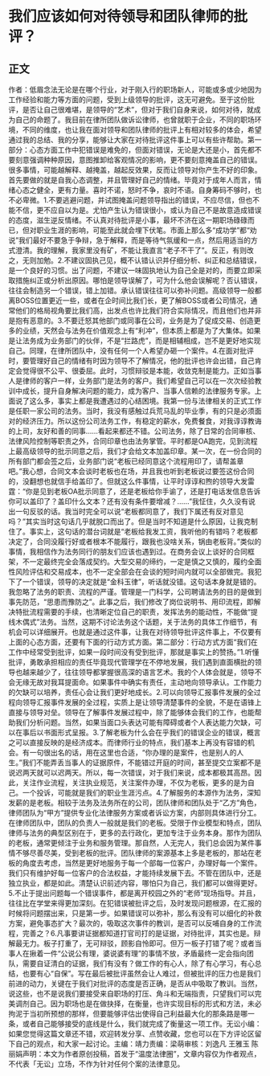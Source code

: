 # 我们应该如何对待领导和团队律师的批评？
## 正文
作者：低眉念法无论是在哪个行业，对于刚入行的职场新人，可能或多或少地因为工作经验和能力等方面的问题，受到上级领导的批评，这无可避免。至于这份批评，是否让自己很难堪，是领导的“艺术”，但对于我们自身来说，如何对待，就成为自己的命题了。我目前在律所团队做诉讼律师，也曾就职于企业，不同的职场环境，不同的维度，也让我在面对领导和团队律师的批评上有相对较多的体会，希望通过我的总结、我的分享，能够让大家在对待批评这件事上可以有些许帮助。第一部分：心态方面工作中犯错误是难免的，但面对错误，无论是大还是小，首先都不要刻意强调种种原因，意图推卸给客观情况的影响，更不要刻意掩盖自己的错误。很多事情，可能越解释、越掩盖，越起反效果，反而让领导对你产生不好的印象。首先要做的就是自我心态调整，并且管理好自己的情绪。毕竟对于成年人而言，情绪心态之健全，更有力量。喜时不诺，怒时不争，哀时不语。自身筹码不够时，也不必卑微。1.不要逃避问题，并试图掩盖问题领导指出的错误，不应尽信，但也不能不信，更不应自以为是。尤怕产生认为错误很小，或认为自己不是故意造成错误的态度，滋生逆反情绪。不认真对待批评是小事，最坏不济在这一期职场碌碌而已，但对职业生涯的影响，可能至此就会埋下伏笔。市面上那么多“成功学”都“劝说”我们最好不要急于争辩，急于解释，而是等待气氛缓和一点，然后用适当的方式澄清。我的理解，我家里没有矿，不能让我直言“老子不干了”。反正，有则改之，无则加勉。2.不建议固执己见，概不认错认识并仔细分析、纠正和总结错误，是一个良好的习惯。出了问题，不建议一味固执地认为自己全是对的，而要立即采取措施纠正或分析出原因。哪怕是领导误解了，可为什么他会误解呢？否认错误，往往会制造另一个错误，错上加错。承认错误往往可以弥补问题。高级领导一般都离BOSS位置更近一些，或者在企时间比我们长，更了解BOSS或者公司情况，通常他们的格局视角要比我们高，出发点也许比我们符合实际情况，而且他们也并非是抱有恶意的。3.不要迁怒其他部门或同事在公司，业务是为了促成交易、创造更多的业绩，天然会与法务在价值观念上有“利冲”，但本质上都是为了大集体。如果是让法务成为业务部门的伙伴，不是“拦路虎”，而是相辅相成，岂不是更好地实现自己。同理，在律所团队中，没有任何一个人希望办砸一个案件。4.在面对批评时，要管理好自己的情绪有时因为领导不了解情况，他的批评也许会出错，自己肯定会觉得很不公平、很委屈。此时，习惯辩驳是本能，收敛克制是能力。正如当事人是律师的客户一样，业务部门是法务的客户。我们希望自己可以在一次次经验教训中成长，提升自身解决问题的能力，成为客户、当事人信赖的法律服务专家。上面说了这么多，事实上都是我遭遇过的心结困境。我第一份与法律相关的正式工作是任职一家公司的法务。当时，我没有感触过兵荒马乱的毕业季，有的只是必须面对的经济压力。所以这份公司法务工作，有稳定的薪水，免费餐食，对我谆谆教诲的上司，友好和善的同事……看起来都还不错。公司法务，除了日常的合同审核、法律风险控制等职责之外，合同印章也由法务掌管。平时都是OA跑完，见到流程上最高级领导的批示同意之后，我们才会给文本加盖印章。某一次，在一份合同的所有部门都会签之后，业务部门说“老板已经同意这个流程用印了，请帮盖章吧。”我心想，合同文本会谈时老板也在场，并且我也听到老板说过要签这份合同的，没翻想也就信手给盖印了。但就这么件事情，让平时谆谆和煦的领导大发雷霆：“你是见到老板OA批示同意了，还是老板给你手谕了，还是打电话发信息告诉你可以盖印了？盖印什么文本？还有没有条件要增减？……”我怔住，久久没有说出一句反驳的话。我当时完全可以说“老板都同意了，我们下属还有反对意见吗？”其实当时这句话几乎就脱口而出了。但是当时不知道是什么原因，让我克制住了。事实上，这句话的潜台词就是“老板给我发工资，我听他的有错吗？老板都决定了，合同没履行好或者根本不能履行，跟我也没啥关系，锅由老板背。”类似的事情，我相信作为法务同行的朋友们应该也遇到过。在商务会议上谈好的合同框架，不一定最终完全会落成契约。大型交易的缔约，一定是慎之又慎的，履约全面性风险评估和交易成本，也不一定全部会在会谈的短时间内就可以全部做完。我犯下了一个错误，领导的决定就是“金科玉律”，听话就没错。这句话本身就是错的。我忽略了法务的职责、流程的严谨。管理是一门科学，公司聘请法务的目的是做到事先防范，“思患而豫防之”。此事之后，我们修改了岗位说明书、用印流程，即解决特批流程需要的手续，也清晰定位自己的职责，发挥法务的能动性，不能做“提线木偶式”法务。当然，这期不讨论法务这个话题，关于法务的具体工作细节，有机会可以详细展开。也就是通过这件事，让我在对待领导批评这件事上，不仅要有上面的心态方面，还要有下面的行动方式方面。第二部分：行动方式方面“我们在工作中经常受到批评，如果一段时间没有受到批评，那就是事实上的赞扬。”1.听懂批评，勇敢承担相应的责任毕竟现代管理学在不停地发展，我们遇到直面横批的领导也越来越少了，往往领导都掌握很高深的语言艺术。我的个人体会就是，领导不会无缘无故对我耳提面命。如果事件中确实有责任，主动地向领导承认。工作能力的欠缺可以培养，责任心会让我们更好地成长。2.可以向领导汇报事件发展的全过程向领导汇报事件发展的全过程，实质上是让领导清楚事件的全貌，不是在语锋上直接与领导对垒。领导在了解事件发展过程中，除了能够体会我们的工作，也能帮助我们分析问题。当然，如果当面口头表达可能有障碍或者个人表达能力欠缺，可以在事后以书面形式呈报。3.了解老板为什么会在乎我们的错误企业的错误，概言之可以直接反映的是经济成本。而律师行业的特点，我们基本上再没有容错的机会。有一句很出名的话，用在这里也合适，“你办理的是案件，也是别人的人生。”我们不能弄丢当事人的证据原件，不能错过开庭的时间，甚至提交立案都不是说迟两天就可以迟两天。所以，每一次错误，对于我们来说，成本都极其高昂。因此，关注作业流程，关注执业规范，关注案件办理，不仅为老板，更多的是为自己。一个投诉，可能就是我们的职业生涯污点。4.了解服务的本源作为法务，深知发薪的是老板。相较于法务及法务所在的公司，团队律师和团队处于“乙方”角色，律师团队为“甲方”提供专业化法律服务方案或者诉讼方案，内部则具体进行分工。在律师团队中，团队的负责人一般就是我们的老板。受限于作业模型和特点，团队律师与法务的典型区别在于，更多的去行政化，更加专注于业务本身。那作为团队的老板，通常更倾注于业务和服务管理。那自然，人无完人，我们总会因为某件事情不够尽善尽美，受到老板的批评。团队律师的案源基本上多是老板的，那站在老板的角度去考虑，当然是更好地服务于每一个部每一位客户，办理好每一个案件。我们只有维护好每一位客户的合法权益，才能持续发展下去。不管在团队中，还是独立执业，都是如此。清楚认识前述内容，哪怕只为自己，我们都可以做得更好。5.不止于提出问题每一个错误事件，都是离开校园之外的“老师”现场指导。并且，往往比在学堂来得更加深刻。在犯错误被批评之后，及时发现问题根源，在汇报的时候将问题摆出来，只是第一步。如果错误可以弥补，那么有没有可以细化的补救方案，避免事态扩大？最次的，吸取这次事件的教训，是否可以反哺自身的工作流程，完善之？6.凡事要讲证据都知道打官司打的是证据，对待批评，其实也是。辩解最无力。板子打重了，无可辩驳，顾影自怜即可。但万一板子打错了呢？或者当事人在揪着一件“公说公有理，婆说婆有理”的事情不放，矛盾最终一定会指向团队，需要自证清白的证据，我们有没有？做工作的有心人，除了有心学习，有心总结，也要有心“自保”。写在最后被批评虽然会让人难过，但被批评的压力也是我们前进的动力，关键在于我们对批评的态度是否正确，是否从中吸取了教训。当然，说这些，也不是说我们要接受来自职场的打压、角斗和无端指责，只望我们可以完美调剂自己。因为职场也是在做抉择，在衡量，也许实现目标的形式和方法，未必拘泥于当初所预想的那样，但要能够评估出使得自己利益最大化的那条路是哪一条，或者自己能够接受的底线是什么，我们就完成了衡量这一项工作。无讼小编：如果您觉得这篇文章还不错，欢迎转发分享、点赞收藏，您也可以在下方评论区留下自己的观点，和大家一起讨论。主编：靖力责编：梁萌审核：刘逸凡 王雅玉 陈丽娟声明：本文为作者原创投稿，首发于“温度法律圈”，文章内容仅为作者观点，不代表「无讼」立场，不作为针对任何个案的法律意见。